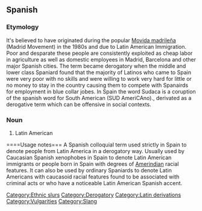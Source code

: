 {{rfc|Definition should probably be split into Definition and Usage notes. Etymology too long? (Severely) Biased definition?}}

==Spanish==

===Etymology===
It's believed to have originated during the popular [[Movida madrileña]] (Madrid Movement) in the 1980s and due to Latin American Immigration. Poor and desparate these people are consistently exploited as cheap labor in agriculture as well as domestic employees in Madrid, Barcelona and other major Spanish cities. The term became derogatory when the middle and lower class Spaniard found that the majority of Latinos who came to Spain were very poor with no skills and were willing to work very hard for little or no money to stay in the country causing them to compete with Spanairds for employment in blue collar jobes. 
In Spain the word Sudaca is a coruption of the spanish word for South American (SUD AmeriCAno)., derivated as a derogative term which can be offensive in social contexts.

===Noun===
{{es-noun-m}}

# {{sense|normally considered offensive often considered vulgar}} Latin American

====Usage notes===
A Spanish colloquial term used strictly in Spain to denote people from Latin America in a derogatory way. Usually used by Caucasian Spanish xenophobes in Spain to denote Latin American immigrants or people born in Spain with degrees of [[Amerindian]] racial features. It can also be used by ordinary Spaniards to denote Latin Americans with caucasoid racial features found to be associated with criminal acts or who have a noticeable Latin American Spanish accent. 

[[Category:Ethnic slurs]] 
[[Category:Derogatory]]
[[Category:Latin derivations]]
[[Category:Vulgarities]] 
[[Category:Slang]]